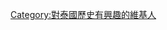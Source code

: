 {{Userbox |<div style="float: left; border:solid black 1px; margin: 1px;"> |lightgrey|white|[[File:Ramkhamhaeng the Great (Sukhothai).jpg|50px]] | 這個用戶對'''[[泰國歷史]]'''很感興趣。</center>}}
[[Category:對泰國歷史有興趣的維基人]]